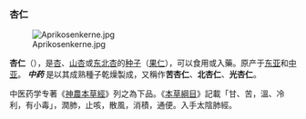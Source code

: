=== 杏仁 ===
[[File:Aprikosenkerne.jpg|left]]

'''杏仁'''（{{lang-en|apricot kernel}}），是[[杏|杏]]、[[山杏|山杏]]或[[东北杏|东北杏]]的[[种子|种子]]（[[果仁|果仁]]），可以食用或入藥。原产于[[东亚|东亚]]和[[中亚|中亚]]。
'''''中药'''''
是以其成熟種子乾燥製成，又稱作'''苦杏仁'''、'''北杏仁'''、'''光杏仁'''。

中医药学专著《[[神農本草經|神農本草經]]》列之為下品。《[[本草綱目|本草綱目]]》記載「甘、苦，溫、冷利，有小毒」，潤肺，止咳，散風，消積，通便。入手太陰肺經。